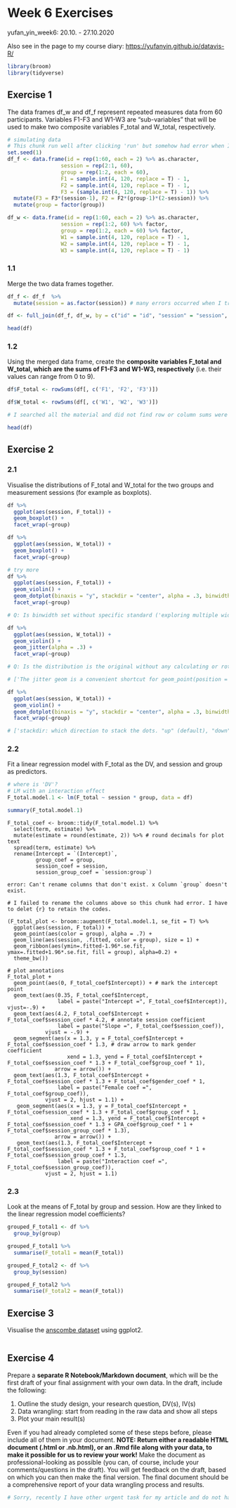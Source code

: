 # Week 6 Exercises

yufan_yin_week6: 20.10. - 27.10.2020

Also see in the page to my course diary: <https://yufanyin.github.io/datavis-R/>

```{r include=F}
library(broom)
library(tidyverse)

```

## Exercise 1

The data frames df_w and df_f represent repeated measures data from 60 participants. Variables F1-F3 and W1-W3 are "sub-variables" that will be used to make two composite variables F_total and W_total, respectively. 

```{r include=F}
# simulating data
# This chunk run well after clicking 'run' but somehow had error when I knitted ('%>%' does not exist). So, I cannot submit html document.
set.seed(1)
df_f <- data.frame(id = rep(1:60, each = 2) %>% as.character,
                 session = rep(2:1, 60),
                 group = rep(1:2, each = 60),
                 F1 = sample.int(4, 120, replace = T) - 1,
                 F2 = sample.int(4, 120, replace = T) - 1,
                 F3 = (sample.int(4, 120, replace = T) - 1)) %>%
  mutate(F3 = F3*(session-1), F2 = F2*(group-1)*(2-session)) %>%
  mutate(group = factor(group))

df_w <- data.frame(id = rep(1:60, each = 2) %>% as.character,
                 session = rep(1:2, 60) %>% factor,
                 group = rep(1:2, each = 60) %>% factor,
                 W1 = sample.int(4, 120, replace = T) - 1,
                 W2 = sample.int(4, 120, replace = T) - 1,
                 W3 = sample.int(4, 120, replace = T) - 1)
```

### 1.1

Merge the two data frames together.

```{r}
df_f <- df_f  %>% 
  mutate(session = as.factor(session)) # many errors occurred when I tried to change the type of 'session' and 'group'. Q: I still did not understand why only factor works.

df <- full_join(df_f, df_w, by = c("id" = "id", "session" = "session", "group" = "group"), suffix = c("_f", "_w")) 

head(df)

```


### 1.2

Using the merged data frame, create the **composite variables F_total and W_total, which are the sums of F1-F3 and W1-W3, respectively** (i.e. their values can range from 0 to 9).

```{r}
df$F_total <- rowSums(df[, c('F1', 'F2', 'F3')])

df$W_total <- rowSums(df[, c('W1', 'W2', 'W3')]) 

# I searched all the material and did not find row or column sums were taught. Why it could be an exercise?

head(df)

```


## Exercise 2

### 2.1

Visualise the distributions of F_total and W_total for the two groups and measurement sessions (for example as boxplots). 

```{r}
df %>%
  ggplot(aes(session, F_total)) + 
  geom_boxplot() +
  facet_wrap(~group)

df %>%
  ggplot(aes(session, W_total)) + 
  geom_boxplot() +
  facet_wrap(~group)

```


```{r}
# try more
df %>%
  ggplot(aes(session, F_total)) + 
  geom_violin() +
  geom_dotplot(binaxis = "y", stackdir = "center", alpha = .3, binwidth = .1) +
  facet_wrap(~group)

# Q: Is binwidth set without specific standard ('exploring multiple widths to find the best to illustrate the stories in your data')? I found the pots was too big when binwidth = 1 (according to data_wrangling_and_plotting_week3)?.

df %>%
  ggplot(aes(session, W_total)) + 
  geom_violin() +
  geom_jitter(alpha = .3) +
  facet_wrap(~group)

# Q: Is the distribution is the original without any calculating or rotation? If so, I prefer this plot to the next one.

# ['The jitter geom is a convenient shortcut for geom_point(position = "jitter"). It adds a small amount of random variation to the location of each point, and is a useful way of handling overplotting caused by discreteness in smaller datasets.']

df %>%
  ggplot(aes(session, W_total)) + 
  geom_violin() +
  geom_dotplot(binaxis = "y", stackdir = "center", alpha = .3, binwidth = .1) +
  facet_wrap(~group)

# ['stackdir: which direction to stack the dots. "up" (default), "down", "center", "centerwhole" (centered, but with dots aligned)']

```

### 2.2

Fit a linear regression model with F_total as the DV, and session and group as predictors.  

```{r}
# where is 'DV'?
# LM with an interaction effect
F_total.model.1 <- lm(F_total ~ session * group, data = df)

summary(F_total.model.1)

```

```
F_total_coef <- broom::tidy(F_total.model.1) %>%
  select(term, estimate) %>%
  mutate(estimate = round(estimate, 2)) %>% # round decimals for plot text
  spread(term, estimate) %>%
  rename(Intercept = `(Intercept)`,
         group_coef = group,
         session_coef = session,
         session_group_coef = `session:group`)

error: Can't rename columns that don't exist. x Column `group` doesn't exist.

```


```
# I failed to rename the columns above so this chunk had error. I have to delet {r} to retain the codes.

(F_total_plot <- broom::augment(F_total.model.1, se_fit = T) %>%
  ggplot(aes(session, F_total)) +
  geom_point(aes(color = group), alpha = .7) + 
  geom_line(aes(session, .fitted, color = group), size = 1) + 
  geom_ribbon(aes(ymin=.fitted-1.96*.se.fit, ymax=.fitted+1.96*.se.fit, fill = group), alpha=0.2) +
  theme_bw())

# plot annotations
F_total_plot +
  geom_point(aes(0, F_total_coef$Intercept)) + # mark the intercept point
  geom_text(aes(0.35, F_total_coef$Intercept, 
                label = paste("Intercept =", F_total_coef$Intercept)), vjust=-.9) +
  geom_text(aes(4.2, F_total_coef$Intercept + F_total_coef$session_coef * 4.2, # annotate session coefficient 
                label = paste("Slope =", F_total_coef$session_coef)),
            vjust = -.9) +
  geom_segment(aes(x = 1.3, y = F_total_coef$Intercept + F_total_coef$session_coef * 1.3, # draw arrow to mark gender coefficient
                   xend = 1.3, yend = F_total_coef$Intercept + F_total_coef$session_coef * 1.3 + F_total_coef$group_coef * 1), 
               arrow = arrow()) + 
  geom_text(aes(1.3, F_total_coef$Intercept + F_total_coef$session_coef * 1.3 + F_total_coef$gender_coef * 1, 
                label = paste("Female coef =", F_total_coef$group_coef)),
            vjust = 2, hjust = 1.1) +
   geom_segment(aes(x = 1.3, y = F_total_coef$Intercept + F_total_coefsession_coef * 1.3 + F_total_coef$group_coef * 1,
                    xend = 1.3, yend = F_total_coef$Intercept + F_total_coef$session_coef * 1.3 + GPA_coef$group_coef * 1 +  F_total_coef$session_group_coef * 1.3), 
               arrow = arrow()) +
   geom_text(aes(1.3, F_total_coef$Intercept + F_total_coef$session_coef * 1.3 + F_total_coef$group_coef * 1 + F_total_coef$session_group_coef * 1.3, 
                label = paste("Interaction coef =", F_total_coef$session_group_coef)),
            vjust = 2, hjust = 1.1) 

```

### 2.3

Look at the means of F_total by group and session. How are they linked to the linear regression model coefficients?

```{r}
grouped_F_total1 <- df %>%
  group_by(group)

grouped_F_total1 %>%
  summarise(F_total1 = mean(F_total))

grouped_F_total2 <- df %>%
  group_by(session)

grouped_F_total2 %>%
  summarise(F_total2 = mean(F_total))

```


## Exercise 3

Visualise the [anscombe dataset](https://rdrr.io/r/datasets/anscombe.html) using ggplot2.

```{r}

```


## Exercise 4

Prepare a **separate R Notebook/Markdown document**, which will be the first draft of your final assignment with your own data. In the draft, include the following:  

1. Outline the study design, your research question, DV(s), IV(s)  
2. Data wrangling: start from reading in the raw data and show all steps  
3. Plot your main result(s)    

Even if you had already completed some of these steps before, please include all of them in your document. **NOTE: Return either a readable HTML document (.html or .nb.html), or an .Rmd file along with your data, to make it possible for us to review your work!** Make the document as professional-looking as possible (you can, of course, include your comments/questions in the draft). You will get feedback on the draft, based on which you can then make the final version. The final document should be a comprehensive report of your data wrangling process and results. 

```{r}
# Sorry, recently I have other urgent task for my article and do not have enough time to do this part.

```

